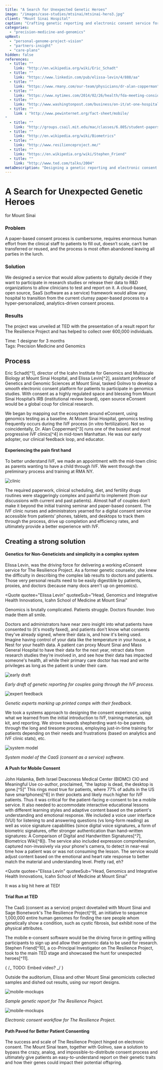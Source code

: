```yaml
---
title: "A Search for Unexpected Genetic Heroes"
image: "/images/case-studies/mtsinai/mtsinai-hero3.jpg"
client: "Mount Sinai Hospital"
caption: "Crafting genetic reporting and electronic consent service for The Resilience Project, born at TED 2014."
categories:
  - "precision-medicine-and-genomics"
upNext:
  - "personal-genome-project-vision"
  - "partners-insight"
  - "care-plans"
hidden: false
references:
  - title: ""
    link: "http://en.wikipedia.org/wiki/Eric_Schadt"
  - title: ""
    link: "https://www.linkedin.com/pub/elissa-levin/4/888/aa"
  - title: ""
    link: "https://www.rmany.com/our-team/physicians/dr-alan-copperman"
  - title: ""
    link: "https://www.nytimes.com/2014/02/26/health/fda-meeting-considers-controversial-fertility-procedure.html?_r=0"
  - title: ""
    link: "http://www.washingtonpost.com/business/on-it/at-one-hospital-iphones-ipads-and-google-glass-become-key-medical-tools/2014/07/13/ce2657b0-0842-11e4-a0dd-f2b22a257353_story.html"
  - title: ""
    link : "http://www.pewinternet.org/fact-sheet/mobile/
"
  - title: ""
    link: "http://groups.csail.mit.edu/mac/classes/6.805/student-papers/fall97-papers/fillingham-sig.html"
  - title: ""
    link: "http://en.wikipedia.org/wiki/Biometrics"
  - title: ""
    link: "http://www.resilienceproject.me/"
  - title: ""
    link: "https://en.wikipedia.org/wiki/Stephen_Friend"
  - title: ""
    link: "http://www.ted.com/talks/2004"
metaDescription: "Designing a genetic reporting and electronic consent platform for Mount Sinai and Sage Bionetworks."
---
```



# A Search for Unexpected Genetic Heroes

for Mount Sinai

### Problem

A paper-based consent process is cumbersome, requires enormous human effort from the clinical staff to patients to fill out, doesn’t scale, can’t be transferred or reused, and the process is most often abandoned leaving all parties in the lurch.

### Solution

We designed a service that would allow patients to digitally decide if they want to participate in research studies or release their data to R&D organizations to allow clinicians to test and report on it. A cloud-based, open source, SaaS (software as a service) framework would allow any hospital to transition from the current clumsy paper-based process to a hyper-personalized, analytics-driven consent process.

### Results

The project was unveiled at TED with the presentation of a result report for The Resilience Project and has helped to collect over 600,000 individuals.

<span class="text--uppercase text--gray text--bold text--spacing text--md">
  Time:
</span> 1 designer for 3 months
<br />
<span class="text--uppercase text--gray text--bold text--spacing text--md">
  Tags:
</span> Precision Medicine and Genomics
<Divider />

## Process

Eric Schadt[^1], director of the Icahn Institute for Genomics and Multiscale Biology at Mount Sinai Hospital, and Elissa Levin[^2], assistant professor of Genetics and Genomic Sciences at Mount Sinai, tasked GoInvo to develop a smooth electronic consent platform for patients to participate in genomics studies. With consent as a highly regulated space and blessing from Mount Sinai Hospital’s IRB (institutional review board), open source eConsent would be a global coup for clinical research.

We began by mapping out the ecosystem around eConsent, using genomics testing as a baseline. At Mount Sinai Hospital, genomics testing frequently occurs during the IVF process (in vitro fertilization). Not so coincidentally, Dr. Alan Copperman[^3] runs one of the busiest and most progressive IVF clinics[^4] in mid-town Manhattan. He was our early adopter, our clinical feedback loop, and educator.

#### Experiencing the pain first hand

To better understand IVF, we made an appointment with the mid-town clinic as parents wanting to have a child through IVF. We went through the preliminary process and training at RMA NY.

![clinic](/images/case-studies/mtsinai/mtsinai-clinician2.jpg)

The required paperwork, clinical scheduling, diet, and fertility drugs routines were staggeringly complex and painful to implement (from our discussions with current and past patients). Almost half of couples don’t make it beyond the initial training seminar and paper-based consent. The IVF clinic nurses and administrators yearned for a digital consent service accessible from patients’ phones, tablets, and desktops to track them through the process, drive up completion and efficiency rates, and ultimately provide a better experience with IVF.

<Divider />

## Creating a strong solution

#### Genetics for Non-Geneticists and simplicity in a complex system

Elissa Levin, was the driving force for delivering a working eConsent service for The Resilience Project. As a former genetic counselor, she knew the difficulty in describing the complex lab results to doctors and patients. Those very personal results need to be easily digestible by patients, proxies, and doctors (because many docs aren't up on genomics).

<Quote
  quotee="Elissa Levin"
  quoteeSub="Head, Genomics and Integrative Health Innovations, Icahn School of Medicine at Mount Sinai"
>
  Genomics is brutally complicated. Patients struggle. Doctors flounder. Invo
  made them all smile.
</Quote>

Doctors and administrators have near zero insight into what patients have consented to (it's mostly faxed), and patients don't know what consents they've already signed, where their data is, and how it's being used. Imagine having control of your data like the temperature in your house, a Nest for your health data. A patient can proxy Mount Sinai and Mass General Hospital to have their data for the next year, retract data from research studies they’re involved in, and see how their data has impacted someone's health, all while their primary care doctor has read and write privileges as long as the patient is under their care.

![early draft](/images/case-studies/mtsinai/mtsinai-annotated1.jpg)

_Early draft of genetic reporting for couples going through the IVF process._

![expert feedback](/images/case-studies/mtsinai/mtsinai-annotated2.jpg)

_Genetic experts marking up printed comps with their feedback._

We took a systems approach to designing the consent experience, using what we learned from the initial introduction to IVF, training materials, spit kit, and reporting. We strove towards shepherding want-to-be parents through the long and tiresome process, employing just-in-time training for patients depending on their needs and frustrations (based on analytics and IVF clinic stats), etc.

![system model](/images/case-studies/mtsinai/mtsinai-system.jpg)

_System model of the CaaS (consent as a service) software._

#### A Push for Mobile Consent

John Halamka, Beth Israel Deaconess Medical Center (BIDMC) CIO and Meaningful Use co-author, proclaimed, "the laptop is dead, the desktop is gone.[^5]” This rings most true for patients, where 77% of adults in the US have smartphones[^6] in their pockets and likely much higher for IVF patients. Thus it was critical for the patient-facing e-consent to be a mobile service. It also needed to accommodate interactive educational lessons with different learning styles and adaptive content based on the patient's understanding and emotional response. We included a voice user interface (VUI) for listening to and answering questions (vs long-form reading) as well as voice signature capabilities (since digital voice signatures, a form of biometric signatures, offer stronger authentication than hand-written signatures: A Comparison of Digital and Handwritten Signatures[^7], Biometrics Wiki[^8]). The service also included expression comprehension, captured non-invasively via your phone's camera, to detect in near-real time how a patient was or was not consuming the lesson. The service would adjust content based on the emotional and heart rate response to better match the material and understanding level. Pretty rad, eh?

<Quote
  quotee="Elissa Levin"
  quoteeSub="Head, Genomics and Integrative Health Innovations, Icahn School of Medicine at Mount Sinai"
>
  It was a big hit here at TED!
</Quote>

#### Trial Run at TED

The CaaS (consent as a service) project dovetailed with Mount Sinai and Sage Bionetwork's The Resilience Project[^9], an initiative to sequence 1,000,000 entire human genomes for finding the rare people whom genetically show a condition, such as cystic fibrosis, but exhibit none of the physical attributes.

The mobile e-consent software would be the driving force in getting willing participants to sign up and allow their genomic data to be used for research. Stephen Friend[^10], a co-Principal Investigator on The Resilience Project, took to the main TED stage and showcased the hunt for unexpected heroes[^11].

{ /_ TODO: Embed video? _/ }

Outside the auditorium, Elissa and other Mount Sinai genomicists collected samples and dished out results, using our report designs.

![mobile-mockups](/images/case-studies/mtsinai/mtsinai-report.jpg)

_Sample genetic report for The Resilience Project._

![mobile-mockups](/images/case-studies/mtsinai/mtsinai-mockups.jpg)

_Electronic consent workflow for The Resilience Project._

#### Path Paved for Better Patient Consenting

The success and scale of The Resilience Project hinged on electronic consent. The Mount Sinai team, together with GoInvo, saw a solution to bypass the crazy, analog, and impossible-to-distribute consent process and ultimately give patients an easy-to-understand report on their genetic traits and how their genes could impact their potential offspring.
